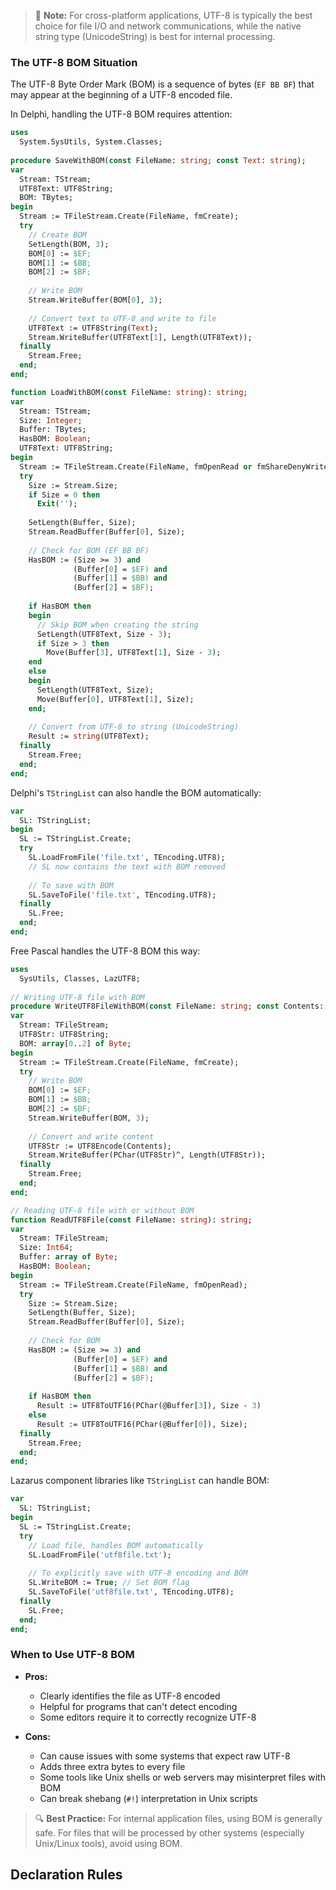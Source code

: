 
> 📘 **Note:** For cross-platform applications, UTF-8 is typically the best choice for file I/O and network communications, while the native string type (UnicodeString) is best for internal processing.

### The UTF-8 BOM Situation

The UTF-8 Byte Order Mark (BOM) is a sequence of bytes (`EF BB BF`) that may appear at the beginning of a UTF-8 encoded file.

<Tabs>
  <TabItem value="delphi" label="Delphi" default>

In Delphi, handling the UTF-8 BOM requires attention:

```pascal
uses
  System.SysUtils, System.Classes;
  
procedure SaveWithBOM(const FileName: string; const Text: string);
var
  Stream: TStream;
  UTF8Text: UTF8String;
  BOM: TBytes;
begin
  Stream := TFileStream.Create(FileName, fmCreate);
  try
    // Create BOM
    SetLength(BOM, 3);
    BOM[0] := $EF;
    BOM[1] := $BB;
    BOM[2] := $BF;
    
    // Write BOM
    Stream.WriteBuffer(BOM[0], 3);
    
    // Convert text to UTF-8 and write to file
    UTF8Text := UTF8String(Text);
    Stream.WriteBuffer(UTF8Text[1], Length(UTF8Text));
  finally
    Stream.Free;
  end;
end;

function LoadWithBOM(const FileName: string): string;
var
  Stream: TStream;
  Size: Integer;
  Buffer: TBytes;
  HasBOM: Boolean;
  UTF8Text: UTF8String;
begin
  Stream := TFileStream.Create(FileName, fmOpenRead or fmShareDenyWrite);
  try
    Size := Stream.Size;
    if Size = 0 then
      Exit('');
      
    SetLength(Buffer, Size);
    Stream.ReadBuffer(Buffer[0], Size);
    
    // Check for BOM (EF BB BF)
    HasBOM := (Size >= 3) and 
              (Buffer[0] = $EF) and 
              (Buffer[1] = $BB) and 
              (Buffer[2] = $BF);
              
    if HasBOM then
    begin
      // Skip BOM when creating the string
      SetLength(UTF8Text, Size - 3);
      if Size > 3 then
        Move(Buffer[3], UTF8Text[1], Size - 3);
    end
    else
    begin
      SetLength(UTF8Text, Size);
      Move(Buffer[0], UTF8Text[1], Size);
    end;
    
    // Convert from UTF-8 to string (UnicodeString)
    Result := string(UTF8Text);
  finally
    Stream.Free;
  end;
end;
```

Delphi's `TStringList` can also handle the BOM automatically:

```pascal
var
  SL: TStringList;
begin
  SL := TStringList.Create;
  try
    SL.LoadFromFile('file.txt', TEncoding.UTF8);
    // SL now contains the text with BOM removed
    
    // To save with BOM
    SL.SaveToFile('file.txt', TEncoding.UTF8);
  finally
    SL.Free;
  end;
end;
```

  </TabItem>
  <TabItem value="freepascal" label="Free Pascal">

Free Pascal handles the UTF-8 BOM this way:

```pascal
uses
  SysUtils, Classes, LazUTF8;
  
// Writing UTF-8 file with BOM
procedure WriteUTF8FileWithBOM(const FileName: string; const Contents: string);
var
  Stream: TFileStream;
  UTF8Str: UTF8String;
  BOM: array[0..2] of Byte;
begin
  Stream := TFileStream.Create(FileName, fmCreate);
  try
    // Write BOM
    BOM[0] := $EF;
    BOM[1] := $BB;
    BOM[2] := $BF;
    Stream.WriteBuffer(BOM, 3);
    
    // Convert and write content
    UTF8Str := UTF8Encode(Contents);
    Stream.WriteBuffer(PChar(UTF8Str)^, Length(UTF8Str));
  finally
    Stream.Free;
  end;
end;

// Reading UTF-8 file with or without BOM
function ReadUTF8File(const FileName: string): string;
var
  Stream: TFileStream;
  Size: Int64;
  Buffer: array of Byte;
  HasBOM: Boolean;
begin
  Stream := TFileStream.Create(FileName, fmOpenRead);
  try
    Size := Stream.Size;
    SetLength(Buffer, Size);
    Stream.ReadBuffer(Buffer[0], Size);
    
    // Check for BOM
    HasBOM := (Size >= 3) and 
              (Buffer[0] = $EF) and 
              (Buffer[1] = $BB) and 
              (Buffer[2] = $BF);
    
    if HasBOM then
      Result := UTF8ToUTF16(PChar(@Buffer[3]), Size - 3)
    else
      Result := UTF8ToUTF16(PChar(@Buffer[0]), Size);
  finally
    Stream.Free;
  end;
end;
```

Lazarus component libraries like `TStringList` can handle BOM:

```pascal
var
  SL: TStringList;
begin
  SL := TStringList.Create;
  try
    // Load file, handles BOM automatically
    SL.LoadFromFile('utf8file.txt');
    
    // To explicitly save with UTF-8 encoding and BOM
    SL.WriteBOM := True; // Set BOM flag
    SL.SaveToFile('utf8file.txt', TEncoding.UTF8);
  finally
    SL.Free;
  end;
end;
```

  </TabItem>
</Tabs>

### When to Use UTF-8 BOM

- **Pros:**
  - Clearly identifies the file as UTF-8 encoded
  - Helpful for programs that can't detect encoding
  - Some editors require it to correctly recognize UTF-8

- **Cons:**
  - Can cause issues with some systems that expect raw UTF-8
  - Adds three extra bytes to every file
  - Some tools like Unix shells or web servers may misinterpret files with BOM
  - Can break shebang (`#!`) interpretation in Unix scripts

> 🔍 **Best Practice:** For internal application files, using BOM is generally safe. For files that will be processed by other systems (especially Unix/Linux tools), avoid using BOM.

## Declaration Rules